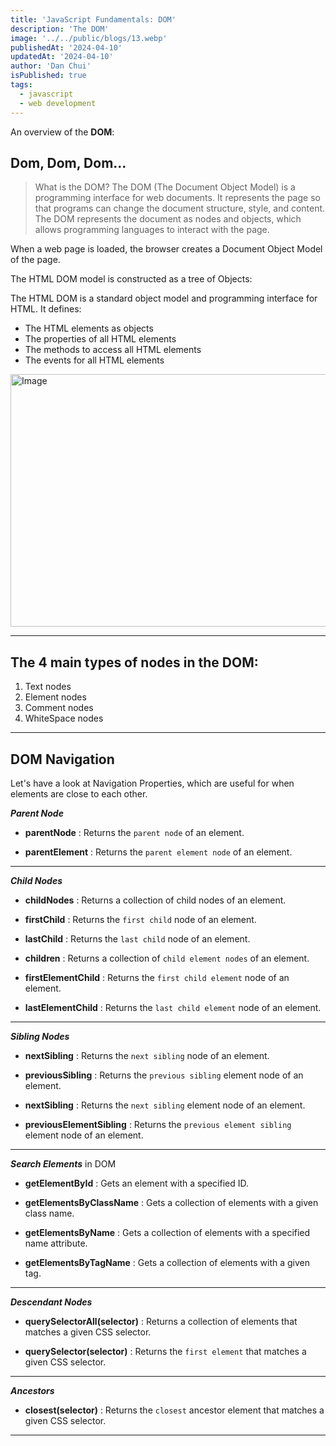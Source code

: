 ```yaml
---
title: 'JavaScript Fundamentals: DOM'
description: 'The DOM'
image: '../../public/blogs/13.webp'
publishedAt: '2024-04-10'
updatedAt: '2024-04-10'
author: 'Dan Chui'
isPublished: true
tags:
  - javascript
  - web development
---
```


An overview of the **DOM**:

## Dom, Dom, Dom...

> What is the DOM? The DOM (The Document Object Model) is a programming interface for
> web documents. It represents the page so that programs can
> change the document structure, style, and content.
> The DOM represents the document as nodes and objects, which allows programming languages to interact with the page.

When a web page is loaded, the browser creates a Document Object Model of the page.

The HTML DOM model is constructed as a tree of Objects:

The HTML DOM is a standard object model and programming interface for HTML. It defines:

- The HTML elements as objects
- The properties of all HTML elements
- The methods to access all HTML elements
- The events for all HTML elements

<Image
  src="/blogs/HTML-DOM.webp"
  width="718"
  height="404"
  alt="Image"
  sizes="100vw"
/>

---

## The 4 main types of nodes in the DOM:

1. Text nodes
2. Element nodes
3. Comment nodes
4. WhiteSpace nodes

---

## DOM Navigation

Let's have a look at Navigation Properties, which are useful for when elements are close to each other.

_**Parent Node**_

- **parentNode** : Returns the `parent node` of an element.

- **parentElement** : Returns the `parent element node` of an element.

---

_**Child Nodes**_

- **childNodes** : Returns a collection of child nodes of an element.

- **firstChild** : Returns the `first child` node of an element.

- **lastChild** : Returns the `last child` node of an element.

- **children** : Returns a collection of `child element nodes` of an element.

- **firstElementChild** : Returns the `first child element` node of an element.

- **lastElementChild** : Returns the `last child element` node of an element.

---

_**Sibling Nodes**_

- **nextSibling** : Returns the `next sibling` node of an element.

- **previousSibling** : Returns the `previous sibling` element node of an element.

- **nextSibling** : Returns the `next sibling` element node of an element.

- **previousElementSibling** : Returns the `previous element sibling` element node of an element.

---

_**Search Elements**_ in DOM

- **getElementById** : Gets an element with a specified ID.

- **getElementsByClassName** : Gets a collection of elements with a given class name.

- **getElementsByName** : Gets a collection of elements with a specified name attribute.

- **getElementsByTagName** : Gets a collection of elements with a given tag.

---

_**Descendant Nodes**_

- **querySelectorAll(selector)** : Returns a collection of elements that matches a given CSS selector.

- **querySelector(selector)** : Returns the `first element` that matches a given CSS selector.

---

_**Ancestors**_

- **closest(selector)** : Returns the `closest` ancestor element that matches a given CSS selector.

---
